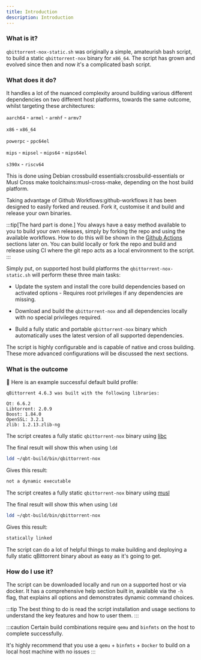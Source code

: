 ```yaml
---
title: Introduction
description: Introduction
---
```



### What is it?

`qbittorrent-nox-static.sh` was originally a simple, amateurish bash script, to build a static `qbittorrent-nox` binary for `x86_64`. The script has grown and evolved since then and now it's a complicated bash script.

### What does it do?

It handles a lot of the nuanced complexity around building various different dependencies on two different host platforms, towards the same outcome, whilst targeting these architectures:

`aarch64` - `armel` - `armhf` - `armv7`

`x86` - `x86_64`

`powerpc` - `ppc64el`

`mips` - `mipsel` - `mips64` - `mips64el`

`s390x` - `riscv64`

<Advanced client:only="react">
This is done using <Tips client:only="react">Debian crossbuild essentials:crossbuild-essentials</Tips> or <Tips client:only="react">Musl Cross make toolchains:musl-cross-make</Tips>, depending on the host build platform.

Taking advantage of <Tips client:only="react">Github Workflows:github-workflows</Tips> it has been designed to easily forked and reused. Fork it, customise it and build and release your own binaries.
</Advanced>

:::tip[The hard part is done.]
You always have a easy method available to you to build your own releases, simply by forking the repo and using the available workflows. How to do this will be shown in the [Github Actions](github-actions) sections later on. You can build locally or fork the repo and build and release using CI where the git repo acts as a local environment to the script.
:::

Simply put, on supported host build platforms the `qbittorrent-nox-static.sh` will perform these three main tasks:

- Update the system and install the core build dependencies based on activated options - Requires root privileges if any dependencies are missing.

- Download and build the `qbittorrent-nox` and all dependencies locally with no special privileges required.

- Build a fully static and portable `qbittorrent-nox` binary which automatically uses the latest version of all supported dependencies.

The script is highly configurable and is capable of native and cross building. These more advanced configurations will be discussed the next sections.

### What is the outcome

🔵 Here is an example successful default build profile:

```plaintext
qBittorrent 4.6.3 was built with the following libraries:

Qt: 6.6.2
Libtorrent: 2.0.9
Boost: 1.84.0
OpenSSL: 3.2.1
zlib: 1.2.13.zlib-ng
```

<Tabs>
<TabItem label=" 🔹 Debian and Ubuntu Linux">

The script creates a fully static `qbittorrent-nox` binary using [libc](https://www.gnu.org/software/libc/)

The final result will show this when using `ldd`

```bash
ldd ~/qbt-build/bin/qbittorrent-nox
```

Gives this result:

```bash
not a dynamic executable
```

</TabItem>
<TabItem label="🔹Alpine Linux">

The script creates a fully static `qbittorrent-nox` binary using [musl](https://wiki.musl-libc.org/)

The final result will show this when using `ldd`

```bash
ldd ~/qbt-build/bin/qbittorrent-nox
```

Gives this result:

```bash
statically linked
```

</TabItem>
</Tabs>

The script can do a lot of helpful things to make building and deploying a fully static qBittorrent binary about as easy as it's going to get.

### How do I use it?

The script can be downloaded locally and run on a supported host or via docker. It has a comprehensive help section built in, available via the `-h` flag, that explains all options and demonstrates dynamic command choices.

:::tip
The best thing to do is read the script installation and usage sections to understand the key features and how to user them.
:::

<Advanced client:only>

:::caution
Certain build combinations require `qemu` and `binfmts` on the host to complete successfully.

It's highly recommend that you use a `qemu` + `binfmts` + `Docker` to build on a local host machine with no issues
:::

</Advanced>
